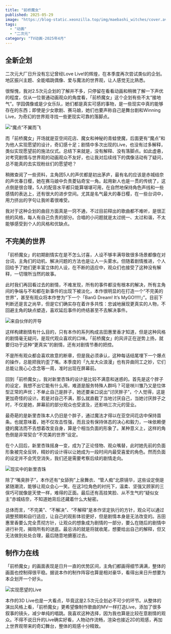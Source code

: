 ```yaml
---
title: "前桥魔女"
published: 2025-05-29
image: "https://blog-static.xeonzilla.top/img/maebashi_witches/cover.avif"
tags: 
  - "动画"
  - "二次元"
category: "TV动画-2025年4月"
---
```


## 全新企划
二次元大厂日升没有忘记曾经Love Live!的辉煌，在本季度再次尝试类似的企划。地区振兴主题、全能唱跳偶像、爱与魔法的世界观，让人感觉无比熟悉。

很惭愧，我对2.5次元企划的了解并不多，只停留在看看动画和稍微了解一下声优的程度，仅从一位普通动画观众的角度看，「前桥魔女」这个企划有些不太“接地气”。学园偶像或是少女乐队，她们都是真实可感的事物，是一些现实中真的能够存在的东西；即使是少女歌剧、赛马娘，她们也要声称自己是舞台剧和Winning Live，为奇幻的世界观寻找一些更现实可靠的落脚点。

<Image src="https://blog-static.xeonzilla.top/img/maebashi_witches/01.avif" alt="“魔点”不翼而飞" format="avif" quality="high" inferSize />

而「前桥魔女」开场就是亚空间花店、魔女和神秘的青蛙使魔，后面更有“魔点”和为他人实现愿望的设计，奇幻感十足；剧情中多次出现的Live，也没有过多解释，类似实现愿望前的施法仪式。总结下来就是，没有解释、没有落脚点。如此虚悬，对考究剧情与世界观的动画观众不友好，也让我对后续线下的偶像活动有了疑问，总不能真的去实现粉丝们的愿望吧？

稍微查阅了一些资料，主角团5人的声优都是初出茅庐，最有名的应该是赤城结奈的声优春日樱，她在赛马娘中负责菱钻奇宝一角。起用新人也是一贯的传统了，这点倒是很合理，5人的配音水平都只能算堪堪可用，在自然地保持角色声线和一些感情的表达上，还有很大的进步空间。尤其是名气最大的春日樱，在一些台词中，用力挤出的字句让我听着很难受。

我对于这种企划的曲目方面真是一窍不通，不过目前释出的歌曲都不难听，是很正统的风格，每人有自己负责的部分。合唱的小问题就是太过统一、太过和谐，不太能够感受到个人的风格和优缺点。

## 不完美的世界
「前桥魔女」的初期剧情实在是不怎么讨喜，人设不够丰满导致很多场景都像在对台词，主角们的动机、解决问题的方法也是让人一头雾水。但随着剧情推进，个人回给予了她们更丰富立体的人设，在不断的适应中，观众们也接受了这种没有解释，一切理所当然的故事。

此时我们再回看过去的剧情，不难发现，所有的事件都没有根本的解决，所有主角间的争端与不和都在新事件的出现下被淡化，本作很明显的在打造一个“不完美的世界”，甚至有观众将本作誉为“下一个「BanG Dream! It’s MyGO!!!!!」”。目前下判断还是言之尚早，但是它们确实存在着许多共性：忠诚地展现更真实的人物，不回避主角的缺点塑造，喜欢延后事件的终结甚至不去解决事件。

<Image src="https://blog-static.xeonzilla.top/img/maebashi_witches/02.avif" alt="来自伙伴的开导" format="avif" quality="high" inferSize />

这样构建剧情有什么目的，只有本作的系列构成吉田惠里香才知道，但是这种风格的剧情毫无疑问，是现代观众喜欢的口味。「前桥魔女」的风评正在逆势上扬，就要归功于这种“更真实”的剧情，还有对剧情节奏的把控。

不是所有观众都会喜欢故意的断章，但是我必须承认，这种每话结尾埋下一个爆点的操作，总能把我钓歪了嘴。本季度的「九龙大众浪漫」也有异曲同工之妙，它们总能让我心心念念等一周，准时出现在屏幕前。

回到「前桥魔女」，我对新里杏珠的设计是比较不满意和迷惑的。首先是这个胖子的设定，我想不出它能有什么用，难道是服务特殊人群吗？可是咲川雏乃又是位体型正常的声优；不单止自己是胖子，她还要亲口说出“讨厌胖子”，个人觉得，这是更加奇怪的设计。若是对自己不满，那么就直截了当地讨厌自己，当她讨厌胖子之时，不仅是她，屏幕前的部分观众也受波及，还影响三次元的营业。

最奇葩的是新里杏珠本人仍旧是个胖子，通过魔法才得以在亚空间花店中保持苗条。也就意味着，她不仅攻击性强，而且没有保持体态的决心和毅力，一味依赖便捷的魔法而不去想着改变自身，算是个相当负面的形象了。某种意义上，这样的角色倒是非常契合“不完美的世界”设定。

在个人回后，新里杏珠摇身一变，成为了正论怪物、观众嘴替，此时她先前的负面形象被完全反转，精妙的设计得以让她成为一段时间内最受喜爱的角色。然而负面的设定并不会凭空消失，我们还是需要考察后续的剧情走向。

<Image src="https://blog-static.xeonzilla.top/img/maebashi_witches/03.avif" alt="现实中的新里杏珠" format="avif" quality="high" inferSize />

除了“嘴臭胖子”，本作还有“女舔狗”上泉舞衣、“管人痴”北原镜华，这些设定倒是紧随潮流，能够让观众会心一笑。在这3位角色的衬托下，温柔、坚强又顾家的三俣巧可就像是天使一样，难得的正面。最后还有高挂笑脸、从不生气的“疑似女主”赤城结奈，不知道她背后还藏着什么大秘密。

总体而言，“不完美”、“不解决”、“不解释”是本作坚定执行的方针，观众可以通过调整预期和自行适应，让自己的观影体验更好，但是剧情本身是无法改变的。吉田惠里香要么完全贯彻方针，让观众的想象成为剧情的一部分，要么在随后的剧情中进行补完，揭晓所有的谜底。最忌讳的就是将就收尾，想要给出自己的解释，但又无法做到处处合理，最后随意地搪塞过去。

## 制作力在线
「前桥魔女」的画面表现是日升一直的优势区间，主角们都画得细节满满，整体的画面也控制得很平稳。据说本作的制作阵容也算是相对豪华，看得出来日升想要为本企划开一个好头。

<Image src="https://blog-static.xeonzilla.top/img/maebashi_witches/04.avif" alt="实现愿望的Live" format="avif" quality="high" inferSize />

本作的3D Live也是一大看点，毕竟这是2.5次元企划必不可少的环节。从整体的演出风格上看，「前桥魔女」更希望像制作歌曲的MV一样打造Live，添加了很多叙事的镜头，减少单纯的唱跳。我喜欢这种选择，因为我也算是比较在意剧情的观众。不得不说日升的Live确实好看，人物动作流畅，渲染也接近2D的观感，再加上世界观带来的奇幻舞台，整体的观感十分精致。